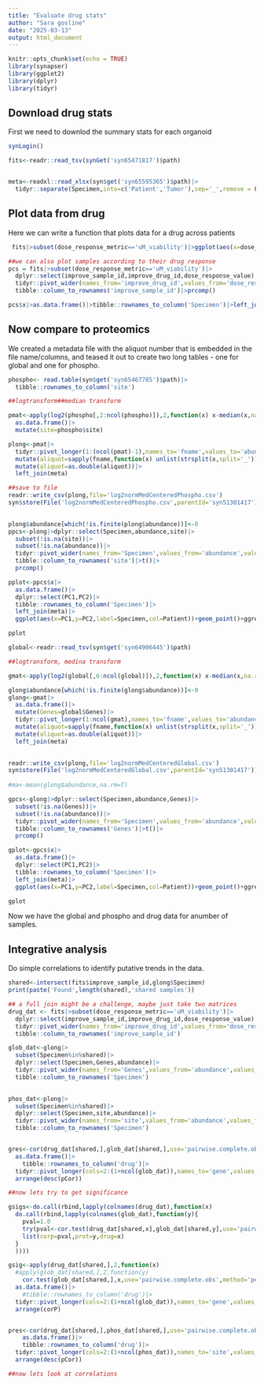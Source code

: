 ```yaml
---
title: "Evaluate drug stats"
author: "Sara gosline"
date: "2025-03-13"
output: html_document
---
```


```r
knitr::opts_chunk$set(echo = TRUE)
library(synapser)
library(ggplot2)
library(dplyr)
library(tidyr)


```

## Download drug stats
First we need to downlod the summary stats for each organoid 
```r
synLogin()

fits<-readr::read_tsv(synGet('syn65471817')$path)


meta<-readxl::read_xlsx(syn$get('syn65595365')$path)|>
  tidyr::separate(Specimen,into=c('Patient','Tumor'),sep='_',remove = FALSE)

```

## Plot data from drug

Here we can write a function that plots data for a drug across patients

```r

 fits|>subset(dose_response_metric=='uM_viability')|>ggplot(aes(x=dose_response_value,y=improve_sample_id,fill=improve_sample_id,alpha=0.5))+ggridges::geom_density_ridges()+ggtitle('Viabilities across samples')

##we can also plot samples according to their drug response
pcs = fits|>subset(dose_response_metric=='uM_viability')|>
  dplyr::select(improve_sample_id,improve_drug_id,dose_response_value)|>
  tidyr::pivot_wider(names_from='improve_drug_id',values_from='dose_response_value',values_fill=1.0)|>
  tibble::column_to_rownames('improve_sample_id')|>prcomp()

pcs$x|>as.data.frame()|>tibble::rownames_to_column('Specimen')|>left_join(meta)|>ggplot(aes(x=PC1,y=PC2,col=Patient,label=Specimen))+geom_point()+ggrepel::geom_label_repel()

```

## Now compare to proteomics

We created a metadata file with the aliquot number that is embedded in the file name/columns, and teased it out to create two long tables - one for global and one for phospho.

```r




phospho<- read.table(syn$get('syn65467785')$path)|>
  tibble::rownames_to_column('site')

##logtransform##median transform

pmat<-apply(log2(phospho[,2:ncol(phospho)]),2,function(x) x-median(x,na.rm=T))|>
  as.data.frame()|>
  mutate(site=phospho$site)

plong<-pmat|>
  tidyr::pivot_longer(1:(ncol(pmat)-1),names_to='fname',values_to='abundance')|>
  mutate(aliquot=sapply(fname,function(x) unlist(strsplit(x,split='_'))[9]))|>
  mutate(aliquot=as.double(aliquot))|>
  left_join(meta)

##save to file
readr::write_csv(plong,file='log2normMedCenteredPhospho.csv')
syn$store(File('log2normMedCenteredPhospho.csv',parentId='syn51301417'))
         

plong$abundance[which(!is.finite(plong$abundance))]<-0
ppcs<-plong|>dplyr::select(Specimen,abundance,site)|>
  subset(!is.na(site))|>
  subset(!is.na(abundance))|>
  tidyr::pivot_wider(names_from='Specimen',values_from='abundance',values_fn=mean,values_fill=0)|>
  tibble::column_to_rownames('site')|>t()|>
  prcomp()

pplot<-ppcs$x|>
  as.data.frame()|>
  dplyr::select(PC1,PC2)|>
  tibble::rownames_to_column('Specimen')|>
  left_join(meta)|>
  ggplot(aes(x=PC1,y=PC2,label=Specimen,col=Patient))+geom_point()+ggrepel::geom_label_repel()+ggtitle("Phospho samples")

pplot

global<-readr::read_tsv(syn$get('syn64906445')$path)

##logtransform, medina transform

gmat<-apply(log2(global[,6:ncol(global)]),2,function(x) x-median(x,na.rm=T))

glong$abundance[which(!is.finite(glong$abundance))]<-0
glong<-gmat|>
  as.data.frame()|>
  mutate(Genes=global$Genes)|>
  tidyr::pivot_longer(1:ncol(gmat),names_to='fname',values_to='abundance')|>
  mutate(aliquot=sapply(fname,function(x) unlist(strsplit(x,split='_'))[9]))|>
  mutate(aliquot=as.double(aliquot))|>
  left_join(meta)
         

readr::write_csv(plong,file='log2normMedCenteredGlobal.csv')
syn$store(File('log2normMedCenteredGlobal.csv',parentId='syn51301417'))
         
#ma<-mean(glong$abundance,na.rm=T)

gpcs<-glong|>dplyr::select(Specimen,abundance,Genes)|>
  subset(!is.na(Genes))|>
  subset(!is.na(abundance))|>
  tidyr::pivot_wider(names_from='Specimen',values_from='abundance',values_fn=mean,values_fill=0)|>
  tibble::column_to_rownames('Genes')|>t()|>
  prcomp()

gplot<-gpcs$x|>
  as.data.frame()|>
  dplyr::select(PC1,PC2)|>
  tibble::rownames_to_column('Specimen')|>
  left_join(meta)|>
  ggplot(aes(x=PC1,y=PC2,label=Specimen,col=Patient))+geom_point()+ggrepel::geom_label_repel()+ggtitle("Global samples")

gplot

```
Now we have the global and phospho and drug data for anumber of samples. 

## Integrative analysis

Do simple correlations to identify putative trends in the data.

```r

shared<-intersect(fits$improve_sample_id,glong$Specimen)
print(paste('Found',length(shared),'shared samples'))

## a full join might be a challenge, maybe just take two matrices
drug_dat <- fits|>subset(dose_response_metric=='uM_viability')|>
  dplyr::select(improve_sample_id,improve_drug_id,dose_response_value)|>
  tidyr::pivot_wider(names_from='improve_drug_id',values_from='dose_response_value',values_fn=mean)|>
  tibble::column_to_rownames('improve_sample_id')

glob_dat<-glong|>
  subset(Specimen%in%shared)|>
  dplyr::select(Specimen,Genes,abundance)|>
  tidyr::pivot_wider(names_from='Genes',values_from='abundance',values_fill=0,values_fn=mean)|>
  tibble::column_to_rownames('Specimen')
  

phos_dat<-plong|>
  subset(Specimen%in%shared)|>
  dplyr::select(Specimen,site,abundance)|>
  tidyr::pivot_wider(names_from='site',values_from='abundance',values_fill=0,values_fn=mean)|>
  tibble::column_to_rownames('Specimen')


gres<-cor(drug_dat[shared,],glob_dat[shared,],use='pairwise.complete.obs',method='pearson')|>
  as.data.frame()|>
    tibble::rownames_to_column('drug')|>
  tidyr::pivot_longer(cols=2:(1+ncol(glob_dat)),names_to='gene',values_to='pCor')|>
  arrange(desc(pCor))

##now lets try to get significance

gsigs<-do.call(rbind,lapply(colnames(drug_dat),function(x)
  do.call(rbind,lapply(colnames(glob_dat),function(y){
    pval=1.0
    try(pval<-cor.test(drug_dat[shared,x],glob_dat[shared,y],use='pairwise.complete.obs')$p.value)
    list(corp=pval,prot=y,drug=x)
  }
  ))))

gsig<-apply(drug_dat[shared,],2,function(x)
  #apply(glob_dat[shared,],2,function(y)
    cor.test(glob_dat[shared,],x,use='pairwise.complete.obs',method='pearson')$pvalue)|>
  as.data.frame()|>
    #tibble::rownames_to_column('drug')|>
  tidyr::pivot_longer(cols=2:(1+ncol(glob_dat)),names_to='gene',values_to='corP')|>
  arrange(corP)


pres<-cor(drug_dat[shared,],phos_dat[shared,],use='pairwise.complete.obs',method='pearson')|>
    as.data.frame()|>
    tibble::rownames_to_column('drug')|>
  tidyr::pivot_longer(cols=2:(1+ncol(phos_dat)),names_to='site',values_to='pCor')|>
  arrange(desc(pCor))

##now lets look at correlations

```
